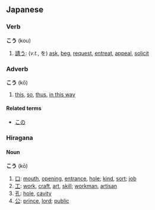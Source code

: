 == Japanese ==
===Verb===
'''こう''' (kou)

# [[請う]]: (''v.t.'', を) [[ask]], [[beg]], [[request]], [[entreat]], [[appeal]], [[solicit]]

===Adverb===
'''こう''' (kō)

# [[this]], [[so]], [[thus]], [[in this way]]

====Related terms====
*[[この]]

===Hiragana===
====Noun====
'''こう''' (kō)

# [[口]]: [[mouth]], [[opening]], [[entrance]], [[hole]]; [[kind]], [[sort]]; [[job]]
# [[工]]: [[work]], [[craft]], [[art]], [[skill]]; [[workman]], [[artisan]]
# [[孔]]: [[hole]], [[cavity]]
# [[公]]: [[prince]], [[lord]]; [[public]]